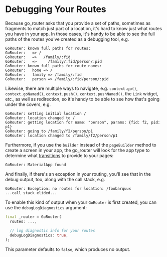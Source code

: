 # Debugging Your Routes

Because go_router asks that you provide a set of paths, sometimes as fragments
to match just part of a location, it's hard to know just what routes you have in
your app. In those cases, it's handy to be able to see the full paths of the
routes you've created as a debugging tool, e.g.

```text
GoRouter: known full paths for routes:
GoRouter:   => /
GoRouter:   =>   /family/:fid
GoRouter:   =>     /family/:fid/person/:pid
GoRouter: known full paths for route names:
GoRouter:   home => /
GoRouter:   family => /family/:fid
GoRouter:   person => /family/:fid/person/:pid
```

Likewise, there are multiple ways to navigate, e.g. `context.go()`,
`context.goNamed()`, `context.push()`, `context.pushNamed()`, the `Link` widget,
etc., as well as redirection, so it's handy to be able to see how that's going
under the covers, e.g.

```text
GoRouter: setting initial location /
GoRouter: location changed to /
GoRouter: getting location for name: "person", params: {fid: f2, pid: p1}
GoRouter: going to /family/f2/person/p1
GoRouter: location changed to /family/f2/person/p1
```

Furthermore, if you use the `builder` instead of the `pageBuilder` method to
create a screen in your app, the go_router will look for the app type to
determine what [transitions](/transitions) to provide to your pages:

```text
GoRouter: MaterialApp found
```

And finally, if there's an exception in your routing, you'll see that in the
debug output, too, along with the call stack, e.g.

```text
GoRouter: Exception: no routes for location: /foobarquux
...call stack elided...
```

To enable this kind of output when your `GoRouter` is first created, you can use
the `debugLogDiagnostics` argument:

```dart
final _router = GoRouter(
  routes: ...,

  // log diagnostic info for your routes
  debugLogDiagnostics: true,
);
```

This parameter defaults to `false`, which produces no output.
